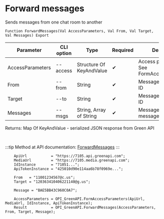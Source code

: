 ﻿---
sidebar_position: 7
---


# Forward messages
 Sends messages from one chat room to another



`Function ForwardMessages(Val AccessParameters, Val From, Val Target, Val Messages) Export`

  | Parameter | CLI option | Type | Required | Description |
  |-|-|-|-|-|
  | AccessParameters | --access | Structure Of KeyAndValue | &#x2714; | Access parameters. See FormAccessParameters |
  | From | --from | String | &#x2714; | Message source chat ID |
  | Target | --to | String | &#x2714; | Message receiver chat ID |
  | Messages | --msgs | String, Array of String | &#x2714; | Messages or a single message to be sent |

  
  Returns:  Map Of KeyAndValue - serialized JSON response from Green API

<br/>

:::tip
Method at API documentation: [ForwardMessages](https://green-api.com/docs/api/sending/ForwardMessages/)
:::
<br/>



```bsl title="1C:Enterprise/OneScript code example"
    ApiUrl           = "https://7105.api.greenapi.com";
    MediaUrl         = "https://7105.media.greenapi.com";
    IdInstance       = "71051...";
    ApiTokenInstance = "425010d90e114aa6b78f0969e...";

    From   = "11001234567@c.us";
    Target = "120363410406221140@g.us";

    Message = "BAE5BB43C960C0A7";

    AccessParameters = OPI_GreenAPI.FormAccessParameters(ApiUrl, MediaUrl, IdInstance, ApiTokenInstance);
    Result           = OPI_GreenAPI.ForwardMessages(AccessParameters, From, Target, Message);
```
 




